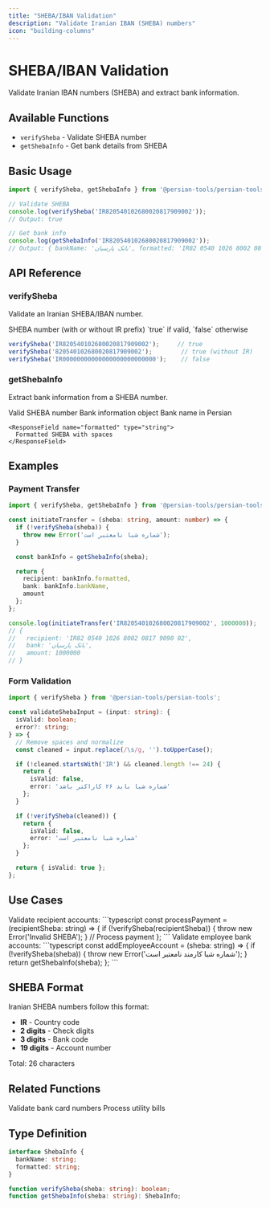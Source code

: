 ```yaml
---
title: "SHEBA/IBAN Validation"
description: "Validate Iranian IBAN (SHEBA) numbers"
icon: "building-columns"
---
```


# SHEBA/IBAN Validation

Validate Iranian IBAN numbers (SHEBA) and extract bank information.

## Available Functions

- `verifySheba` - Validate SHEBA number
- `getShebaInfo` - Get bank details from SHEBA

## Basic Usage

```typescript
import { verifySheba, getShebaInfo } from '@persian-tools/persian-tools';

// Validate SHEBA
console.log(verifySheba('IR820540102680020817909002'));
// Output: true

// Get bank info
console.log(getShebaInfo('IR820540102680020817909002'));
// Output: { bankName: 'بانک پارسیان', formatted: 'IR82 0540 1026 8002 0817 9090 02' }
```

## API Reference

### verifySheba

Validate an Iranian SHEBA/IBAN number.

<ParamField path="sheba" type="string" required>
  SHEBA number (with or without IR prefix)
</ParamField>

<ResponseField name="result" type="boolean">
  `true` if valid, `false` otherwise
</ResponseField>

```typescript
verifySheba('IR820540102680020817909002');     // true
verifySheba('820540102680020817909002');        // true (without IR)
verifySheba('IR00000000000000000000000000');    // false
```

### getShebaInfo

Extract bank information from a SHEBA number.

<ParamField path="sheba" type="string" required>
  Valid SHEBA number
</ParamField>

<ResponseField name="result" type="object">
  Bank information object

  <Expandable title="properties">
    <ResponseField name="bankName" type="string">
      Bank name in Persian
    </ResponseField>

    <ResponseField name="formatted" type="string">
      Formatted SHEBA with spaces
    </ResponseField>
  </Expandable>
</ResponseField>

## Examples

### Payment Transfer

```typescript
import { verifySheba, getShebaInfo } from '@persian-tools/persian-tools';

const initiateTransfer = (sheba: string, amount: number) => {
  if (!verifySheba(sheba)) {
    throw new Error('شماره شبا نامعتبر است');
  }

  const bankInfo = getShebaInfo(sheba);

  return {
    recipient: bankInfo.formatted,
    bank: bankInfo.bankName,
    amount
  };
};

console.log(initiateTransfer('IR820540102680020817909002', 1000000));
// {
//   recipient: 'IR82 0540 1026 8002 0817 9090 02',
//   bank: 'بانک پارسیان',
//   amount: 1000000
// }
```

### Form Validation

```typescript
import { verifySheba } from '@persian-tools/persian-tools';

const validateShebaInput = (input: string): {
  isValid: boolean;
  error?: string;
} => {
  // Remove spaces and normalize
  const cleaned = input.replace(/\s/g, '').toUpperCase();

  if (!cleaned.startsWith('IR') && cleaned.length !== 24) {
    return {
      isValid: false,
      error: 'شماره شبا باید ۲۶ کاراکتر باشد'
    };
  }

  if (!verifySheba(cleaned)) {
    return {
      isValid: false,
      error: 'شماره شبا نامعتبر است'
    };
  }

  return { isValid: true };
};
```

## Use Cases

<AccordionGroup>
  <Accordion title="Payment Gateway" icon="credit-card">
    Validate recipient accounts:
    ```typescript
    const processPayment = (recipientSheba: string) => {
      if (!verifySheba(recipientSheba)) {
        throw new Error('Invalid SHEBA');
      }
      // Process payment
    };
    ```
  </Accordion>

  <Accordion title="Payroll System" icon="money-check-dollar">
    Validate employee bank accounts:
    ```typescript
    const addEmployeeAccount = (sheba: string) => {
      if (!verifySheba(sheba)) {
        throw new Error('شماره شبا کارمند نامعتبر است');
      }
      return getShebaInfo(sheba);
    };
    ```
  </Accordion>
</AccordionGroup>

## SHEBA Format

Iranian SHEBA numbers follow this format:
- **IR** - Country code
- **2 digits** - Check digits
- **3 digits** - Bank code
- **19 digits** - Account number

Total: 26 characters

## Related Functions

<CardGroup cols={2}>
  <Card title="Card Number Validation" icon="credit-card" href="/utilities/validation/card-number">
    Validate bank card numbers
  </Card>
  <Card title="Bill Validation" icon="file-invoice" href="/utilities/banking/bill">
    Process utility bills
  </Card>
</CardGroup>

## Type Definition

```typescript
interface ShebaInfo {
  bankName: string;
  formatted: string;
}

function verifySheba(sheba: string): boolean;
function getShebaInfo(sheba: string): ShebaInfo;
```

